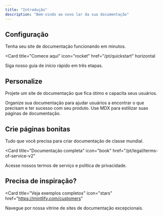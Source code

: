 ```yaml
---
title: "Introdução"
description: "Bem-vindo ao novo lar da sua documentação"
---
```


## Configuração

Tenha seu site de documentação funcionando em minutos.

<Card
  title="Comece aqui"
  icon="rocket"
  href="/pt/quickstart"
  horizontal
>
  Siga nosso guia de início rápido em três etapas.
</Card>

## Personalize

Projete um site de documentação que fica ótimo e capacita seus usuários.

<Columns cols={2}>
  <Card
    title="Configurar navegação"
    icon="map"
    href="/pt/essentials/navigation"
  >
    Organize sua documentação para ajudar usuários a encontrar o que precisam e ter sucesso com seu produto.
  </Card>
  <Card
    title="Escrever com MDX"
    icon="pen-fancy"
    href="/pt/essentials/markdown"
  >
    Use MDX para estilizar suas páginas de documentação.
  </Card>
</Columns>

## Crie páginas bonitas

Tudo que você precisa para criar documentação de classe mundial.

<Card
  title="Documentação completa"
  icon="book"
  href="/pt/legal/terms-of-service-v2"
>
  Acesse nossos termos de serviço e política de privacidade.
</Card>

## Precisa de inspiração?

<Card
  title="Veja exemplos completos"
  icon="stars"
  href="https://mintlify.com/customers"
>
  Navegue por nossa vitrine de sites de documentação excepcionais.
</Card>